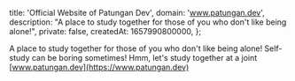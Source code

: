   title: 'Official Website of Patungan Dev',
  domain: 'www.patungan.dev',
  description: "A place to study together for those of you who don't like being alone!",
  private: false,
  createdAt: 1657990800000,
};

A place to study together for those of you who don't like being alone! Self-study can be boring sometimes! Hmm, let's study together at a joint [www.patungan.dev](https://www.patungan.dev)

